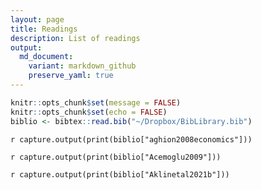 ```yaml
---
layout: page
title: Readings
description: List of readings
output:
  md_document:
    variant: markdown_github
    preserve_yaml: true
---
```



```r
knitr::opts_chunk$set(message = FALSE)
knitr::opts_chunk$set(echo = FALSE)
biblio <- bibtex::read.bib("~/Dropbox/BibLibrary.bib")
```

`r capture.output(print(biblio["aghion2008economics"]))`

`r capture.output(print(biblio["Acemoglu2009"]))`

`r capture.output(print(biblio["Aklinetal2021b"]))`


<!-- ```{r setup, include=FALSE} -->
<!-- knitr::opts_chunk$set(cache=FALSE, dev='pdf') -->

<!-- library(RefManageR) -->
<!-- # library(knitcitations) -->
<!-- # library(rcrossref) -->
<!-- bib <- ReadBib("~/Dropbox/BibLibrary.bib") -->
<!-- myopts <- BibOptions(bib.style = "authoryear", style="latex", first.inits=FALSE, max.names = 20) -->
<!-- ``` -->




<!-- ```{r, echo = FALSE, results="asis"}  -->
<!-- bib["aghion2008economics"] -->
<!-- ``` -->

<!-- ```{r, echo = FALSE, results="asis"}  -->
<!-- bib["Acemoglu2009"] -->
<!-- ``` -->

